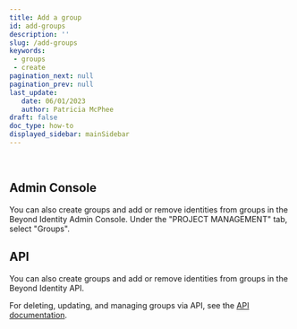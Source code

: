```yaml
---
title: Add a group
id: add-groups
description: ''
slug: /add-groups
keywords: 
 - groups
 - create
pagination_next: null
pagination_prev: null
last_update: 
   date: 06/01/2023
   author: Patricia McPhee
draft: false
doc_type: how-to
displayed_sidebar: mainSidebar
---
```




<Row>
  <Col span={6}>
    <Alert message="In progress" type="info" />
  </Col>
</Row>
<br />

<Alert
   message="Action items"
   description="@PatriciaMcPhee in the process of adding steps and screenshots to the Admin Console section."
   type="error"
/>



## Admin Console

You can also create groups and add or remove identities from groups in the Beyond Identity Admin Console. Under the "PROJECT MANAGEMENT" tab, select "Groups".

## API

You can also create groups and add or remove identities from groups in the Beyond Identity API.

For deleting, updating, and managing groups via API, see the [API documentation](https://developer.beyondidentity.com/api/v1#tag/Groups).

